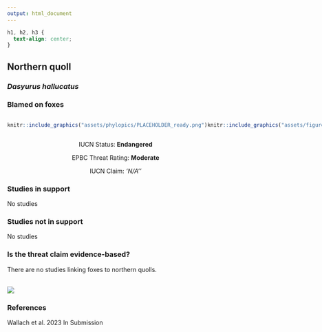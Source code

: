 ```yaml
---
output: html_document
---
```

```css
h1, h2, h3 {
  text-align: center;
}
```

## **Northern quoll**
### *Dasyurus hallucatus*
### Blamed on foxes

:::: {style="display: flex;"}

::: {}
  ```r
  knitr::include_graphics("assets/phylopics/PLACEHOLDER_ready.png")
  ```
:::

::: {}

:::

::: {}
  ```r
  knitr::include_graphics("assets/figures/Map_Fox_Dasyurus hallucatus.png")
  ```
:::

::::
<center>
IUCN Status: **Endangered**

EPBC Threat Rating: **Moderate**

IUCN Claim: *'N/A''*

</center>

### Studies in support

No studies

### Studies not in support

No studies

### Is the threat claim evidence-based?

There are no studies linking foxes to northern quolls.
<br>
<br>

![](assets/figures/Main_Evidence_Fox_Dasyurus hallucatus.png)

### References



Wallach et al. 2023 In Submission

